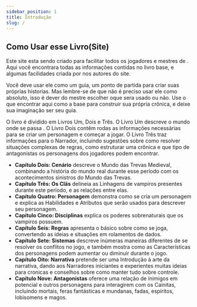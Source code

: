 ```yaml
---
sidebar_position: 1
title: Introdução
slug: /
---
```



## Como Usar esse Livro(Site)

Este site esta sendo criado para facilitar todos os jogadores e mestres de <Titulo />.
Aqui você encontrara todas as informações contidas no livro base, e algumas facilidades criada por nos autores do site.

Você deve usar ele como um guia, um ponto de partida para criar suas próprias historias.
Mas lembre-se de que não é preciso usar ele como absoluto, isso é dever do mestre escolher oque sera usado ou não.
Use o que encontrar aqui como a base para construir sua própria crônica, e deixe sua imaginação ser seu guia.

O livro é dividido em Livros Um, Dois e Três. O Livro Um
descreve o mundo onde se passa <Titulo />. O Livro Dois contêm rodas as informações necessárias
para se criar um personagem e começar a jogar. O Livro Três
traz informações para o Narrador, incluindo sugestões sobre
como resolver situações complexas de regras, como estruturar
uma crônica e que tipo de antagonistas os personagens dos
jogadores podem encontrar.

- **Capítulo Dois: Cenário** descreve o Mundo das Trevas
  Medieval, combinando a história do mundo real durante esse
  período com os acontecimentos sinistros do Mundo das Trevas.
- **Capítulo Três: Os Clãs** delineia as Linhagens de vampiros
  presentes durante este período, e as relações entre elas.
- **Capítulo Quatro: Personagem** demonstra como se cria
  um personagem e explica as Habilidades e Atributos que serão
  usados para descrever seu personagem.
- **Capítulo Cinco: Disciplinas** explica os poderes sobrenaturais que os vampiros possuem.
- **Capítulo Seis: Regras** apresenta o básico sobre como se joga,
  convertendo as ideias e situações em rolamentos de dados.
- **Capítulo Sete: Sistemas** descreve inúmeras maneiras diferentes de se
  resolver os conflitos no jogo, e também mostra como as Características dos personagens podem
  aumentar ou diminuir durante o jogo.
- **Capítulo Oito: Narrativa** pretende ser uma Introdução à arte da narrativa, dando aos Narradores iniciantes
  e experientes muitas ideias para cronicas e conselhos sobre como manter tudo sobre controle.
- **Capítulo Nove: Antagonistas** oferece uma relação de inimigos em potencial e outros
  personagens para interagirem com os Cainitas, incluindo mortais, feras fantásticas e mundanas, fadas, espíritos, lobisomens e magos.
